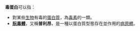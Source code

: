 '''毒蛋白'''可以指：

*對某些[[生物|生物]]有毒的[[蛋白質|蛋白質]]，為[[毒素|毒素]]的一類。
*''' [[朊毒體|朊毒體]]'''，又稱'''普利昂'''，是一種以蛋白質型態存在並作用的[[病原體|病原體]]。

{{消歧義|cat=三字消歧义}}